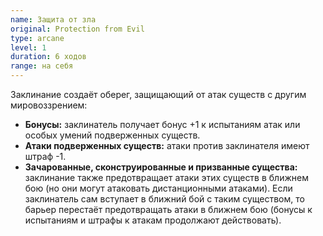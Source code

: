 ```yaml
---
name: Защита от зла
original: Protection from Evil
type: arcane
level: 1
duration: 6 ходов
range: на себя
---
```


Заклинание создаёт оберег, защищающий от атак существ с другим мировоззрением:

- **Бонусы:** заклинатель получает бонус +1 к испытаниям атак или особых умений подверженных существ.
- **Атаки подверженных существ:** атаки против заклинателя имеют штраф -1.
- **Зачарованные, сконструированные и призванные существа:** заклинание также предотвращает атаки этих существ в ближнем бою (но они могут атаковать дистанционными атаками). Если заклинатель сам вступает в ближний бой с таким существом, то барьер перестаёт предотвращать атаки в ближнем бою (бонусы к испытаниям и штрафы к атакам продолжают действовать).
